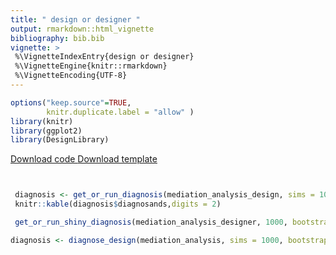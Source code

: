 ```yaml
---
title: " design or designer " 
output: rmarkdown::html_vignette
bibliography: bib.bib
vignette: >
 %\VignetteIndexEntry{design or designer}
 %\VignetteEngine{knitr::rmarkdown}
 %\VignetteEncoding{UTF-8}
---
```

              
```r
options("keep.source"=TRUE,
        knitr.duplicate.label = "allow" )
library(knitr)
library(ggplot2)
library(DesignLibrary)
```
              
<div class="btn-group">
  <a class="btn btn-primary" href="http://declaredesign.org/articles/mediation_analysis.R">
     <i class="fa fa-code" title = "Download code for design" fa-2x></i> Download code
  </a>
  <a class="btn btn-primary" href="http://declaredesign.org/articles/mediation_analysis_designer.RDS">
     <i class="fa fa-clipboard" title = "Download template for design" fa-2x></i> Download template
  </a> 
</div>
            
  



```r
```

  
```r
```
  

```r
 diagnosis <- get_or_run_diagnosis(mediation_analysis_design, sims = 1000, bootstrap = FALSE)
 knitr::kable(diagnosis$diagnosands,digits = 2)
```
  
  

```r
 get_or_run_shiny_diagnosis(mediation_analysis_designer, 1000, bootstrap = FALSE)
```
                     

```r
diagnosis <- diagnose_design(mediation_analysis, sims = 1000, bootstrap = FALSE)
```


